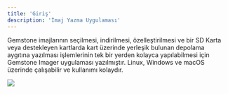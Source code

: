 ```yaml
---
title: 'Giriş'
description: 'İmaj Yazma Uygulaması'
---
```


Gemstone imajlarının seçilmesi, indirilmesi, özelleştirilmesi ve bir SD Karta veya destekleyen kartlarda kart üzerinde yerleşik bulunan depolama aygıtına
yazılması işlemlerinin tek bir yerden kolayca yapılabilmesi için Gemstone Imager uygulaması yazılmıştır. Linux, Windows ve macOS üzerinde çalışabilir ve
kullanımı kolaydır.

<Frame>
    <img className="block" src="/images/gem-imager/a-main.png"/>
</Frame>
